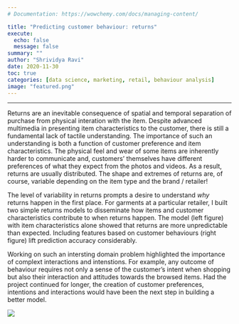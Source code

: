 ```yaml
---
# Documentation: https://wowchemy.com/docs/managing-content/

title: "Predicting customer behaviour: returns"
execute:
  echo: false
  message: false
summary: ""
author: "Shrividya Ravi"
date: 2020-11-30
toc: true
categories: [data science, marketing, retail, behaviour analysis]
image: "featured.png"
---
```

---

Returns are an inevitable consequence of spatial and temporal separation of purchase from physical interation with the item. Despite advanced multimedia in presenting item characteristics to the customer, there is still a fundamental lack of tactile understanding. The importance of such an understanding is both a function of customer preference and item characteristics. The physical feel and wear of some items are inherently harder to communicate and, customers' themselves have different preferences of what they expect from the photos and videos. As a result, returns are usually distributed. The shape and extremes of returns are, of course, variable depending on the item type and the brand / retailer! 

The level of variability in returns prompts a desire to understand _why_ returns happen in the first place. For garments at a particular retailer, I built two simple returns models to disseminate how items and customer characteristics contribute to when returns happen. The model (left figure) with item characteristics alone showed that returns are more unpredictable than expected. Including features based on customer behaviours (right figure) lift prediction accuracy considerably. 

Working on such an intersting domain problem highlighted the importance of complext interactions and intenstions. For example, any outcome of behaviour requires not only a sense of the customer's intent when shopping but also their interaction and attitudes towards the browsed items. Had the project continued for longer, the creation of customer preferences, intentions and interactions would have been the next step in building a better model. 

![](prediction-performance.png)


